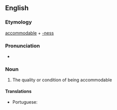 ==English==

===Etymology===
[[accommodable]] + [[-ness]]

===Pronunciation===
* {{a|UK}} {{IPA|/əˈkɒ.mə.də.bəl.nəs/|lang=en}}

===Noun===
{{en-noun|-}}

# {{lb|en|rare}} The quality or condition of being accommodable
#: {{rfquotek|Todd}}

====Translations====
{{trans-top|the quality or condition of being accommodable}}
* Portuguese: {{t|pt|acomodabilidade|f}}
{{trans-mid}}
{{trans-bottom}}